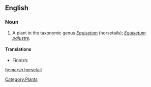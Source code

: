 ==English==

===Noun===
{{en-noun|sg=[[marsh]] [[horsetail]]}}

# A plant in the taxonomic genus ''[[Equisetum]]'' (horsetails); ''[[Equisetum palustre]]''.

====Translations====
{{top}}
*Finnish: {{t-|fi|suokorte}}
{{trans-mid}}
{{trans-bottom}}

[[Category:Plants]]

[[fy:marsh horsetail]]